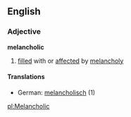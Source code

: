 ==English==
===Adjective===
'''melancholic'''
# [[fill]]ed with or [[affect]]ed by [[melancholy]]
====Translations====
*German: [[melancholisch]] (1)

[[pl:Melancholic]]